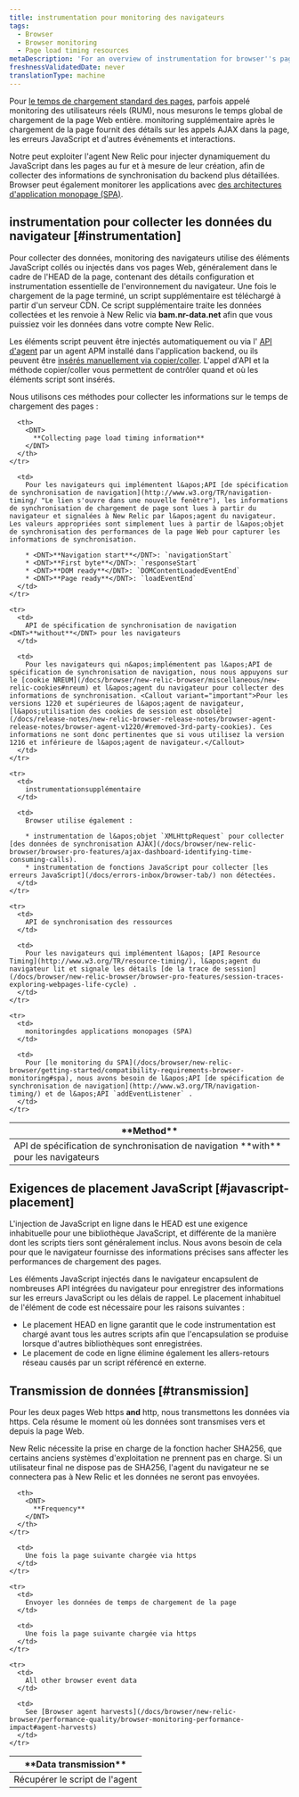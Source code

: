 ```yaml
---
title: instrumentation pour monitoring des navigateurs
tags:
  - Browser
  - Browser monitoring
  - Page load timing resources
metaDescription: 'For an overview of instrumentation for browser''s page load timing and browser monitoring features, start here.'
freshnessValidatedDate: never
translationType: machine
---
```


Pour [le temps de chargement standard des pages](/docs/browser/new-relic-browser/page-load-timing/page-load-timing-process), parfois appelé monitoring des utilisateurs réels (RUM), nous mesurons le temps global de chargement de la page Web entière. monitoring supplémentaire après le chargement de la page fournit des détails sur les appels AJAX dans la page, les erreurs JavaScript et d&apos;autres événements et interactions.

Notre <InlinePopover type="browser" />peut exploiter l&apos;agent New Relic pour injecter dynamiquement du JavaScript dans les pages au fur et à mesure de leur création, afin de collecter des informations de synchronisation du backend plus détaillées. Browser peut également monitorer les applications avec [des architectures d&apos;application monopage (SPA)](/docs/browser/single-page-app-monitoring/get-started/add-apps-single-page-app-monitoring).

## instrumentation pour collecter les données du navigateur [#instrumentation]

Pour collecter des données, monitoring des navigateurs utilise des éléments JavaScript collés ou injectés dans vos pages Web, généralement dans le cadre de l&apos;HEAD de la page, contenant des détails configuration et instrumentation essentielle de l&apos;environnement du navigateur. Une fois le chargement de la page terminé, un script supplémentaire est téléchargé à partir d&apos;un serveur CDN. Ce script supplémentaire traite les données collectées et les renvoie à New Relic via <DNT>**bam.nr-data.net**</DNT> afin que vous puissiez voir les données dans votre compte New Relic.

Les éléments script peuvent être injectés automatiquement ou via l&apos; [API d&apos;agent](/docs/browser/new-relic-browser/installation-configuration/browser-settings-ui-options-browser-monitoring#agent-instrumentation) par un agent APM installé dans l&apos;application backend, ou ils peuvent être [insérés manuellement via copier/coller](/docs/browser/new-relic-browser/installation-configuration/adding-apps-new-relic-browser#copy-paste-app). L&apos;appel d&apos;API et la méthode copier/coller vous permettent de contrôler quand et où les éléments script sont insérés.

Nous utilisons ces méthodes pour collecter les informations sur le temps de chargement des pages :

<table id="navigation-api">
  <thead>
    <tr>
      <th style={{ width: "250px" }}>
        <DNT>
          **Method**
        </DNT>
      </th>

      <th>
        <DNT>
          **Collecting page load timing information**
        </DNT>
      </th>
    </tr>
  </thead>

  <tbody>
    <tr>
      <td>
        API de spécification de synchronisation de navigation <DNT>**with**</DNT> pour les navigateurs
      </td>

      <td>
        Pour les navigateurs qui implémentent l&apos;API [de spécification de synchronisation de navigation](http://www.w3.org/TR/navigation-timing/ "Le lien s'ouvre dans une nouvelle fenêtre"), les informations de synchronisation de chargement de page sont lues à partir du navigateur et signalées à New Relic par l&apos;agent du navigateur. Les valeurs appropriées sont simplement lues à partir de l&apos;objet de synchronisation des performances de la page Web pour capturer les informations de synchronisation.

        * <DNT>**Navigation start**</DNT>: `navigationStart`
        * <DNT>**First byte**</DNT>: `responseStart`
        * <DNT>**DOM ready**</DNT>: `DOMContentLoadedEventEnd`
        * <DNT>**Page ready**</DNT>: `loadEventEnd`
      </td>
    </tr>

    <tr>
      <td>
        API de spécification de synchronisation de navigation <DNT>**without**</DNT> pour les navigateurs
      </td>

      <td>
        Pour les navigateurs qui n&apos;implémentent pas l&apos;API de spécification de synchronisation de navigation, nous nous appuyons sur le [cookie NREUM](/docs/browser/new-relic-browser/miscellaneous/new-relic-cookies#nreum) et l&apos;agent du navigateur pour collecter des informations de synchronisation. <Callout variant="important">Pour les versions 1220 et supérieures de l&apos;agent de navigateur, [l&apos;utilisation des cookies de session est obsolète](/docs/release-notes/new-relic-browser-release-notes/browser-agent-release-notes/browser-agent-v1220/#removed-3rd-party-cookies). Ces informations ne sont donc pertinentes que si vous utilisez la version 1216 et inférieure de l&apos;agent de navigateur.</Callout>
      </td>
    </tr>

    <tr>
      <td>
        instrumentationsupplémentaire
      </td>

      <td>
        Browser utilise également :

        * instrumentation de l&apos;objet `XMLHttpRequest` pour collecter [des données de synchronisation AJAX](/docs/browser/new-relic-browser/browser-pro-features/ajax-dashboard-identifying-time-consuming-calls).
        * instrumentation de fonctions JavaScript pour collecter [les erreurs JavaScript](/docs/errors-inbox/browser-tab/) non détectées.
      </td>
    </tr>

    <tr>
      <td>
        API de synchronisation des ressources
      </td>

      <td>
        Pour les navigateurs qui implémentent l&apos; [API Resource Timing](http://www.w3.org/TR/resource-timing/), l&apos;agent du navigateur lit et signale les détails [de la trace de session](/docs/browser/new-relic-browser/browser-pro-features/session-traces-exploring-webpages-life-cycle) .
      </td>
    </tr>

    <tr>
      <td>
        monitoringdes applications monopages (SPA)
      </td>

      <td>
        Pour [le monitoring du SPA](/docs/browser/new-relic-browser/getting-started/compatibility-requirements-browser-monitoring#spa), nous avons besoin de l&apos;API [de spécification de synchronisation de navigation](http://www.w3.org/TR/navigation-timing/) et de l&apos;API `addEventListener` .
      </td>
    </tr>
  </tbody>
</table>

## Exigences de placement JavaScript [#javascript-placement]

L&apos;injection de JavaScript en ligne dans le HEAD est une exigence inhabituelle pour une bibliothèque JavaScript, et différente de la manière dont les scripts tiers sont généralement inclus. Nous avons besoin de cela pour que le navigateur fournisse des informations précises sans affecter les performances de chargement des pages.

Les éléments JavaScript injectés dans le navigateur encapsulent de nombreuses API intégrées du navigateur pour enregistrer des informations sur les erreurs JavaScript ou les délais de rappel. Le placement inhabituel de l&apos;élément de code est nécessaire pour les raisons suivantes :

* Le placement HEAD en ligne garantit que le code instrumentation est chargé avant tous les autres scripts afin que l&apos;encapsulation se produise lorsque d&apos;autres bibliothèques sont enregistrées.
* Le placement de code en ligne élimine également les allers-retours réseau causés par un script référencé en externe.

## Transmission de données [#transmission]

Pour les deux pages Web https <DNT>**and**</DNT> http, nous transmettons les données via https. Cela résume le moment où les données sont transmises vers et depuis la page Web.

<Callout variant="important">
  New Relic nécessite la prise en charge de la fonction hacher SHA256, que certains anciens systèmes d&apos;exploitation ne prennent pas en charge. Si un utilisateur final ne dispose pas de SHA256, l&apos;agent du navigateur ne se connectera pas à New Relic et les données ne seront pas envoyées.
</Callout>

<table>
  <thead>
    <tr>
      <th style={{ width: "250px" }}>
        <DNT>
          **Data transmission**
        </DNT>
      </th>

      <th>
        <DNT>
          **Frequency**
        </DNT>
      </th>
    </tr>
  </thead>

  <tbody>
    <tr>
      <td>
        Récupérer le script de l&apos;agent
      </td>

      <td>
        Une fois la page suivante chargée via https
      </td>
    </tr>

    <tr>
      <td>
        Envoyer les données de temps de chargement de la page
      </td>

      <td>
        Une fois la page suivante chargée via https
      </td>
    </tr>

    <tr>
      <td>
        All other browser event data
      </td>

      <td>
        See [Browser agent harvests](/docs/browser/new-relic-browser/performance-quality/browser-monitoring-performance-impact#agent-harvests)
      </td>
    </tr>
  </tbody>
</table>